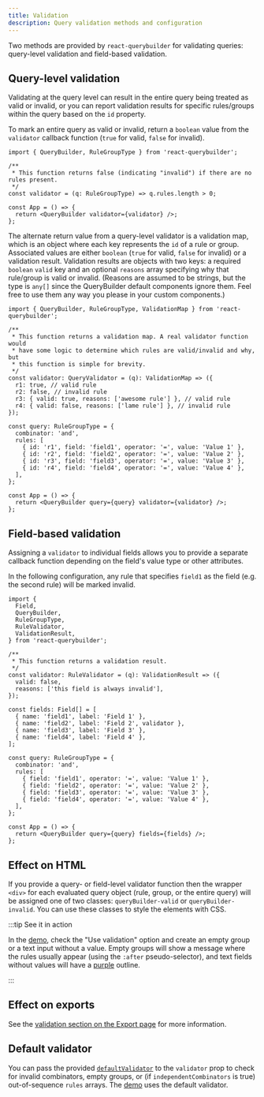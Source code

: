 ```yaml
---
title: Validation
description: Query validation methods and configuration
---
```



<TypeScriptAdmonition />

Two methods are provided by `react-querybuilder` for validating queries: query-level validation and field-based validation.

## Query-level validation

Validating at the query level can result in the entire query being treated as valid or invalid, or you can report validation results for specific rules/groups within the query based on the `id` property.

To mark an entire query as valid or invalid, return a `boolean` value from the `validator` callback function (`true` for valid, `false` for invalid).

```tsx
import { QueryBuilder, RuleGroupType } from 'react-querybuilder';

/**
 * This function returns false (indicating "invalid") if there are no rules present.
 */
const validator = (q: RuleGroupType) => q.rules.length > 0;

const App = () => {
  return <QueryBuilder validator={validator} />;
};
```

The alternate return value from a query-level validator is a validation map, which is an object where each key represents the `id` of a rule or group. Associated values are either `boolean` (`true` for valid, `false` for invalid) or a validation result. Validation results are objects with two keys: a required `boolean` `valid` key and an optional `reasons` array specifying why that rule/group is valid or invalid. (Reasons are assumed to be strings, but the type is `any[]` since the QueryBuilder default components ignore them. Feel free to use them any way you please in your custom components.)

```tsx
import { QueryBuilder, RuleGroupType, ValidationMap } from 'react-querybuilder';

/**
 * This function returns a validation map. A real validator function would
 * have some logic to determine which rules are valid/invalid and why, but
 * this function is simple for brevity.
 */
const validator: QueryValidator = (q): ValidationMap => ({
  r1: true, // valid rule
  r2: false, // invalid rule
  r3: { valid: true, reasons: ['awesome rule'] }, // valid rule
  r4: { valid: false, reasons: ['lame rule'] }, // invalid rule
});

const query: RuleGroupType = {
  combinator: 'and',
  rules: [
    { id: 'r1', field: 'field1', operator: '=', value: 'Value 1' },
    { id: 'r2', field: 'field2', operator: '=', value: 'Value 2' },
    { id: 'r3', field: 'field3', operator: '=', value: 'Value 3' },
    { id: 'r4', field: 'field4', operator: '=', value: 'Value 4' },
  ],
};

const App = () => {
  return <QueryBuilder query={query} validator={validator} />;
};
```

## Field-based validation

Assigning a `validator` to individual fields allows you to provide a separate callback function depending on the field's value type or other attributes.

In the following configuration, any rule that specifies `field1` as the field (e.g. the second rule) will be marked invalid.

```tsx
import {
  Field,
  QueryBuilder,
  RuleGroupType,
  RuleValidator,
  ValidationResult,
} from 'react-querybuilder';

/**
 * This function returns a validation result.
 */
const validator: RuleValidator = (q): ValidationResult => ({
  valid: false,
  reasons: ['this field is always invalid'],
});

const fields: Field[] = [
  { name: 'field1', label: 'Field 1' },
  { name: 'field2', label: 'Field 2', validator },
  { name: 'field3', label: 'Field 3' },
  { name: 'field4', label: 'Field 4' },
];

const query: RuleGroupType = {
  combinator: 'and',
  rules: [
    { field: 'field1', operator: '=', value: 'Value 1' },
    { field: 'field2', operator: '=', value: 'Value 2' },
    { field: 'field3', operator: '=', value: 'Value 3' },
    { field: 'field4', operator: '=', value: 'Value 4' },
  ],
};

const App = () => {
  return <QueryBuilder query={query} fields={fields} />;
};
```

## Effect on HTML

If you provide a query- or field-level validator function then the wrapper `<div>` for each evaluated query object (rule, group, or the entire query) will be assigned one of two classes: `queryBuilder-valid` or `queryBuilder-invalid`. You can use these classes to style the elements with CSS.

:::tip See it in action

In the [demo](https://react-querybuilder.js.org/react-querybuilder), check the "Use validation" option and create an empty group or a text input without a value. Empty groups will show a message where the rules usually appear (using the `:after` pseudo-selector), and text fields without values will have a [purple](https://meyerweb.com/eric/thoughts/2014/06/19/rebeccapurple/) outline.

:::

## Effect on exports

See the [validation section on the Export page](./export#validation) for more information.

## Default validator

You can pass the provided [`defaultValidator`](./misc#defaultvalidator) to the `validator` prop to check for invalid combinators, empty groups, or (if `independentCombinators` is true) out-of-sequence `rules` arrays. The [demo](https://react-querybuilder.js.org/react-querybuilder) uses the default validator.
